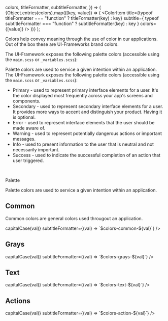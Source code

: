 


<Meta title={config.title} />

  colors,
  titleFormatter,
  subtitleFormatter,
}) => (
  <ColorPalette>
    {Object.entries(colors).map(([key, value]) => (
      <ColorItem
        title={typeof titleFormatter === "function" ? titleFormatter(key) : key}
        subtitle={
          typeof subtitleFormatter === "function" ? subtitleFormatter(key) : key
        }
        colors={[value]}
      />
    ))}
  </ColorPalette>
);

<Title>Colors</Title>
<Subtitle>Colors help convey meaning through the use of color in our applications. Out of the box these are UI-Frameworks brand colors.</Subtitle>

The UI-Framework exposes the following palette colors (accessible using the `main.scss` or `_variables.scss`):

Palette colors are used to service a given intention within an application. The UI-Framework exposes the following palette colors (accessible using the `main.scss` or `_variables.scss`):

- Primary - used to represent primary interface elements for a user. It's the color displayed most frequently across your app's screens and components.
- Secondary - used to represent secondary interface elements for a user. It provides more ways to accent and distinguish your product. Having it is optional.
- Error - used to represent interface elements that the user should be made aware of.
- Warning - used to represent potentially dangerous actions or important messages.
- Info - used to present information to the user that is neutral and not necessarily important.
- Success - used to indicate the successful completion of an action that user triggered.

<br />

<Heading>Palette</Heading>

Palette colors are used to service a given intention within an application.

<Story name="Palette" disableCanvas>
  <ColorPalette>
    <ColorItem
      title="Primary"
      subtitle="Represent primary interface elements for a user.
        It's the color displayed most frequently across
        your app's screens and components."
      colors={{
        "$colors-primary-light": paletteColorsExport.primaryLight,
        "$colors-primary-main": paletteColorsExport.primaryMain,
        "$colors-primary-dark": paletteColorsExport.primaryDark,
      }}
    />
    <ColorItem
      title="Error"
      subtitle="Represents interface elements that the user should be made aware of."
      colors={{
        "$colors-error-light": paletteColorsExport.errorLight,
        "$colors-error-main": paletteColorsExport.errorMain,
        "$colors-error-dark": paletteColorsExport.errorDark,
      }}
    />
    <ColorItem
      title="Success"
      subtitle="Represents successful completion of an action that user triggered."
      colors={{
        "$colors-success-light": paletteColorsExport.successLight,
        "$colors-success-main": paletteColorsExport.successMain,
        "$colors-success-dark": paletteColorsExport.successDark,
      }}
    />
    <ColorItem
      title="Default"
      subtitle="Represents default interface elements for a user. It gives default decoration to interface elements without calling to much attention"
      colors={{
        "$colors-default-light": paletteColorsExport.defaultLight,
        "colors-default-main": paletteColorsExport.defaultMain,
        "colors-default-dark": paletteColorsExport.defaultDark,
      }}
    />
  </ColorPalette>
</Story>

## Common
Common colors are general colors used througout an application.

<Story name="Common" disableCanvas>
  <ColorSwatches
    colors={commonColorsExport}
    titleFormatter={(val) => capitalCase(val)}
    subtitleFormatter={(val) => `$colors-common-${val}`}
  />
</Story>

## Grays

<Story name="Grays" disableCanvas>
  <ColorSwatches
    colors={graysExport}
    titleFormatter={(val) => capitalCase(val)}
    subtitleFormatter={(val) => `$colors-grays-${val}`}
  />
</Story>

## Text

<Story name="Text" disableCanvas>
  <ColorSwatches
    colors={textColorsExport}
    titleFormatter={(val) => capitalCase(val)}
    subtitleFormatter={(val) => `$colors-text-${val}`}
  />
</Story>

## Actions

<Story name="Actions" disableCanvas>
  <ColorSwatches
    colors={actionColorsExport}
    titleFormatter={(val) => capitalCase(val)}
    subtitleFormatter={(val) => `$colors-action-${val}`}
  />
</Story>
